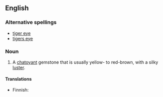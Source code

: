 ==English==

===Alternative spellings===
*[[tiger eye]]
*[[tigers eye]]

===Noun===
{{en-noun}}

# A [[chatoyant]] gemstone that is usually yellow- to red-brown, with a silky [[luster]].

====Translations====
{{top}}
* Finnish: {{t|fi|tiikerinsilmä}}
{{bottom}}